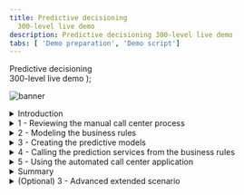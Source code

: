 ```yaml
---
title: Predictive decisioning
  300-level live demo
description: Predictive decisioning 300-level live demo
tabs: [ 'Demo preparation', 'Demo script']
---
```


  <span>
    Predictive decisioning <br/> 300-level live demo
  </span> );

![banner](./images/proactive-incident-resolution-300-script-github-banner.jpg)

<span id="top"></span>

<details>

<summary>Introduction</summary>

<br/>

Thank you for attending this Predictive Decisioning demonstration.<br/><br/>

Today I’ll show you how IBM Cloud Pak for Business Automation uses machine learning to enhance Retention offers. You will learn how to integrate Watson Studio Machine Learning with the Cloud Pak to create prediction services. These predictions are then used by automated decision services to target retention policies, lower customer retention costs, and eliminate many paper-based processes.<br/><br/>

We will see how business users can quickly get started creating and using predictions to improve their everyday processes. Data scientists will also learn ways to speed experimentation in AI development.<br/><br/>

Let’s get started!

<br/>

**[Go to top](#top)**

</details>

<details>

<summary>1 - Reviewing the manual call center process </summary>

<br/>

| **1.1** | **Show SkyTalk’s current manual process** |
| :--- | :--- |
| **Narration** | SkyTalk is a telecommunications provider losing many of its best customers to competitors. SkyTalk needs to reduce customer churn. Let’s review the set of written customer retention policy guidelines department management implemented. |
| **Action** &nbsp; 1.1.1** | Show SkyTalk’s **Retention offer document** opened during demo preparation. Discuss the problems caused by the current manual process. <br/><br/><img src="https://raw.githubusercontent.com/ibm-garage-tsa/platinum-demos/master/src/pages/300-business-automation-predictive-decisioning/images/image1.png" width="800" /> |
| **Narration** | Call-center agents were asked to understand various retention offers and pick the ‘best’ option to retain the client. There were several problems with this approach. It did not work well because of the variety of reasons. <br/><br/>Agent could not factor in unique customer circumstances, and thus offers were not tailored. SkyTalk’s retention policy guidelines were implemented inconsistently by call center agents. Agents also needed to make real-time decisions while on the phone with the customer, adding time pressure. <br/><br/>The results were skyrocketing customer retention costs, while attrition remained steady.<br/><br/>SkyTalk needed is a reliable way to find the lowest cost retention offers that customer at risk of leaving would accept. SkyTalk decided to invest in an automated predictive solution.<br/><br/>This new application will leverage decision automation and machine learning to provide agents customer-specific retention offers in real-time. Machine learning will be used to analyze a customer profile to guide the decision automation in the retention offer selection. Let’s start and see how to automate the retention offer determination using business rules. |

**[Go to top](#top)**

</details>

<details>

<summary>2 - Modeling the business rules </summary>

<br/>

| **2.1** | **Review the components of SkyTalk’s retention decisions** |
| :--- | :--- |
| **Narration** | A business analyst in the customer care division uses machine learning and decision automation technologies to configure the retention offer application. <br/><br/>The business analyst writes a set of business rules to generate retention offer recommendations. This set of rules is called a decision service and is shown on a decision model diagram. |
| **Action** &nbsp; 2.1.1 | Access the Business Automation Studio on the IBM Automation home page window opened during demo preparation. Then click **SkyTalk customer retention DS.**<br/><br/><img src="https://raw.githubusercontent.com/ibm-garage-tsa/platinum-demos/master/src/pages/300-business-automation-predictive-decisioning/images/image34.png" width="800" /> |
| **Action** &nbsp; 2.1.2 | Click **Open**.<br/><br/><img src="https://raw.githubusercontent.com/ibm-garage-tsa/platinum-demos/master/src/pages/300-business-automation-predictive-decisioning/images/image36.png" width="800" /> |
| **Action** &nbsp; 2.1.3 | Click **SkyTalk Initial retention DS**.<br/><br/>**Note:** DS stands for Decision Service.<br/><br/><img src="https://raw.githubusercontent.com/ibm-garage-tsa/platinum-demos/master/src/pages/300-business-automation-predictive-decisioning/images/image37.png" width="800" />  |
| **Action** &nbsp; 2.1.4 | Click **Retention offer**.<br/><br/><img src="https://raw.githubusercontent.com/ibm-garage-tsa/platinum-demos/master/src/pages/300-business-automation-predictive-decisioning/images/image38.png" width="800" /> |
| **Narration** | The business analyst creates an automated decision, called a decision service, using a hierarchical model of business rules. Each blue box represents a sub decision. The green shapes represent the input data. <br/><br/>The ‘Determine retention offer’ decision service requires two inputs: ‘Ranked retention offers’ and ‘Retention budget’ sub decisions that both use predictions.<br/><br/>The ‘Ranked retention offers’ sub decision establishes a list of eligible offers for individual customers and calculates the cost of retention.ns required by the ‘Retention budget’ sub decision. |
| **Action** &nbsp; 2.1.5 | Review the **Retention offer decision model** after it opens.<br/><br/><img src="https://raw.githubusercontent.com/ibm-garage-tsa/platinum-demos/master/src/pages/300-business-automation-predictive-decisioning/images/image73.png" width="800" /> |
| **Optional Action** &nbsp; 2.1.6 | Click the **Logical upgrade** box.<br/><br/><img src="https://raw.githubusercontent.com/ibm-garage-tsa/platinum-demos/master/src/pages/300-business-automation-predictive-decisioning/images/image200.png" width="800" /> |
| **Optional Action** &nbsp; 2.1.7 | Click the **Logic** tab.<br/><br/><img src="https://raw.githubusercontent.com/ibm-garage-tsa/platinum-demos/master/src/pages/300-business-automation-predictive-decisioning/images/image201.png" width="800" /> |
| **Optional Action** &nbsp; 2.1.8 | Click **upgrade table**.<br/><br/><img src="https://raw.githubusercontent.com/ibm-garage-tsa/platinum-demos/master/src/pages/300-business-automation-predictive-decisioning/images/image202.png" width="800" /> |
| **Optional Narration** | Let’s take a closer look at one sub decision to see how the decision logic defines how decisions are made.<br/><br/>Here, the ‘Logical upgrade policy’ logic is expressed with a decision table, which can be created using a wizard. Each row corresponds to a business rule. <br/><br/>By hovering the cursor on a row, the analyst can review the business rule in natural language. For example, at SkyTalk a customer must have a Gold subscription rate plan and subscription usage of at least 160 to be eligible to upgrade to the Premium rate plan. |
| **Optional Action** &nbsp; 2.1.9 | Show the **upgrade table** decision table. Move the cursor over **row 3** to show the equivalent rule in natural language.<br/><br/><img src="https://raw.githubusercontent.com/ibm-garage-tsa/platinum-demos/master/src/pages/300-business-automation-predictive-decisioning/images/image204.png" width="800" /> |
| **Optional Action** &nbsp; 2.1.10 | Click **Back to the diagram**.<br/><br/><img src="https://raw.githubusercontent.com/ibm-garage-tsa/platinum-demos/master/src/pages/300-business-automation-predictive-decisioning/images/image205.png" width="800" /> |
| **Optional Narration** | The ‘Retention budget’ sub decision calculates SkyTalk’s maximum cost that should be spent to keep the customer. The retention budget is calculated using predictions for a customer’s lifetime value and propensity to churn.<br/><br/> The ‘Ranked retention offers’ top-level decision cycles through the list of eligible offers and selects the least expensive one that does not exceed the calculated retention budget for the given customer.<br/><br/>Now the business analyst uses IBM Watson Studio to create the two predictions required by the ‘Retention budget’ sub decision. <br/><br/><img src="https://raw.githubusercontent.com/ibm-garage-tsa/platinum-demos/master/src/pages/300-business-automation-predictive-decisioning/images/image206.png" width="800" /> |

<br/>

**[Go to top](#top)**

</details>

<details>

<summary>3 - Creating the predictive models </summary>

<br/>

| **3.1** | **Show data sources used for prediction** |
| :--- | :--- |
| **Narration** | The business analyst started a project to create machine learning models and deploy them for use in SkyTalk’s execution environment. |
| **Action** &nbsp; 3.1.1 | Click **SkyTalk customer retention project** in the Watson Studio project window opened during demo preparation.<br/><br/><img src="https://raw.githubusercontent.com/ibm-garage-tsa/platinum-demos/master/src/pages/300-business-automation-predictive-decisioning/images/image2.png" width="800" /> |
| **Action** &nbsp; 3.1.2 | Click the **Assets** tab. |
| **Narration** | Five years of data from SkyTalk’s existing customer database has been loaded into IBM Watson Studio. The analyst uses this data to develop predictions for customer lifetime value and churn.<br/><br/><img src="https://raw.githubusercontent.com/ibm-garage-tsa/platinum-demos/master/src/pages/300-business-automation-predictive-decisioning/images/image4.png" width="800" /> |
| **Action** &nbsp; 3.1.3 | Open the **SkyTalk customer loyalty data.csv** file. <br/><br/><img src="https://raw.githubusercontent.com/ibm-garage-tsa/platinum-demos/master/src/pages/300-business-automation-predictive-decisioning/images/image4.png" width="800" /> |
| **Narration** | The business analyst reviews the historical data file uploaded in IBM Watson Studio to make sure it contains the data required to predict customer churn.<br/><br/>The T (true) in the CHURN column indicates that a customer closed their SkyTalk account. The F (false) indicates they are still SkyTalk customers.<br/><br/>Watson Studio automatically generates prediction models that estimate the significance of the other parameters in predicting whether customers may churn. Generating the models is referred to as an “experiment.” |
| **Action** &nbsp; 3.1.4 | Review the displayed **SkyTalk customerloyaltydata.csv** file.<br/><br/><img src="https://raw.githubusercontent.com/ibm-garage-tsa/platinum-demos/master/src/pages/300-business-automation-predictive-decisioning/images/image5.png" width="800" /> |
| **Action** &nbsp; 3.1.5 | Click **SkyTalk customer retention** in the breadcrumb navigation bar.<br/><br/><img src="https://raw.githubusercontent.com/ibm-garage-tsa/platinum-demos/master/src/pages/300-business-automation-predictive-decisioning/images/image90.png" width="800" /> |
| **Narration** | The business analyst creates a churn prediction experiment using the data previously uploaded. A lifetime value prediction experiment is also created. The analyst selects the parameter to predict and runs the experiment.<br/><br/>**Note**: To show how the experiments are created, see the optional “Advanced Scenario extension” at the end of this script. |
| **Action** &nbsp; 3.1.6 | Click **SkyTalk Churn Prediction** in the AutoAI experiments section.<br/><br/><img src="https://raw.githubusercontent.com/ibm-garage-tsa/platinum-demos/master/src/pages/300-business-automation-predictive-decisioning/images/image91.png" width="800" /> |

| **3.2** | **Choose the best predictive model** |
| :--- | :--- |
| **Narration** | The analyst is automatically provided multiple candidate models, referred to as “pipelines.” On the ‘Pipeline Comparison’ chart the business analyst examines how each pipeline ranks by various model quality criteria.<br/><br/>For example, Pipeline 7 is the best model as determined by the ‘Area under the ROC’.  Area under the ROC (receiver operating characteristic) measures the pipeline’s accuracy in differentiating useful data from noise during prediction. |
| **Action** &nbsp; 3.2.1 | Click **Pipeline Comparison** (1) and move the cursor over the top curve in the **Area under ROC** column (2) to display the black details box. <br/><br/><img src="https://raw.githubusercontent.com/ibm-garage-tsa/platinum-demos/master/src/pages/300-business-automation-predictive-decisioning/images/image19.png" width="800" />
| **Narration** | Clicking on a Pipeline provides additional details. |
| **Action** &nbsp; 3.2.2 | Scroll down and click **Pipeline 7** in the Pipeline leaderboard.<br/><br/><img src="https://raw.githubusercontent.com/ibm-garage-tsa/platinum-demos/master/src/pages/300-business-automation-predictive-decisioning/images/image110.png" width="800" />
| **Action** &nbsp; 3.2.3 | Click the **Model evaluation** tab.<br/><br/><img src="https://raw.githubusercontent.com/ibm-garage-tsa/platinum-demos/master/src/pages/300-business-automation-predictive-decisioning/images/image111.png" width="800" /> |
| **Narration** | The ‘Model evaluation’ tab shows detailed results from using the pipeline to test sample data. Out of 111 tests, Pipeline 7 predicted only 4 false positives and 6 false negatives. This translates a to a prediction accuracy of 91%.<br/><br/>The “Confusion matrix” shows a more granular view of the test results. |
| **Action** &nbsp; 3.2.4 | Click the **Confusion matrix** tab.<br/><br/><img src="https://raw.githubusercontent.com/ibm-garage-tsa/platinum-demos/master/src/pages/300-business-automation-predictive-decisioning/images/image112.png" width="800" /> |
| **Narration** | The analyst compares Pipelines 1 & 7 to understand why Pipeline 1 is rated the best overall. |
| **Action** &nbsp; 3.2.5 | Click the **Pipeline details** drop-down list (1) and select **Pipeline 1** (2). <br/><br/><img src="https://raw.githubusercontent.com/ibm-garage-tsa/platinum-demos/master/src/pages/300-business-automation-predictive-decisioning/images/image113.png" width="500" /> |
| **Action** &nbsp; 3.2.6 | Click the **Confusion matrix** tab.<br/><br/><img src="https://raw.githubusercontent.com/ibm-garage-tsa/platinum-demos/master/src/pages/300-business-automation-predictive-decisioning/images/image114.png" width="500" /> |
| **Action** &nbsp; 3.2.7 | Review the **Confusion matrix**. Highlight that the overall correct percentage is higher using Pipeline 1.<br/><br/><img src="https://raw.githubusercontent.com/ibm-garage-tsa/platinum-demos/master/src/pages/300-business-automation-predictive-decisioning/images/image115.png" width="500" /> |
| **Narration** | Pipeline 1 has a higher correct prediction percentage when all input variables are considered. After reviewing the results, the analyst selects Pipeline 1 for deployment in SkyTalk’s production environment. |
| **Action** &nbsp; 3.2.8 | Click the **x** on the upper right-hand side to close the **Pipeline details** view.<br/><br/><img src="https://raw.githubusercontent.com/ibm-garage-tsa/platinum-demos/master/src/pages/300-business-automation-predictive-decisioning/images/image137.png" width="800" /> |
| **Action** &nbsp; 3.2.9 | Click **Save as** in the right-hand side of the Pipeline 1 row.<br/><br/><img src="https://raw.githubusercontent.com/ibm-garage-tsa/platinum-demos/master/src/pages/300-business-automation-predictive-decisioning/images/image116.png" width="800" /> |
| **Action** &nbsp; 3.2.10 | Select **Model** (1) and then click **Create** (2).<br/><br/><img src="https://raw.githubusercontent.com/ibm-garage-tsa/platinum-demos/master/src/pages/300-business-automation-predictive-decisioning/images/image26.png" width="800" /> |
| **Action** &nbsp; 3.2.11 | Click **SkyTalk customer retention** project in the breadcrumb navigation bar.<br/><br/><img src="https://raw.githubusercontent.com/ibm-garage-tsa/platinum-demos/master/src/pages/300-business-automation-predictive-decisioning/images/image117.png" width="500" /> |

| **3.3** | **Expose the model for production use** |
| :--- | :--- |
| **Narration** | Promoting a pipeline makes it available for use in SkyTalk’s production space. Pipeline 1 is ready to be promoted. The ‘Retention budget’ decision can now use the churn prediction service. |
| **Action** &nbsp; 3.3.1 | Scroll down and show the two machine learning models.<br/><br/><img src="https://raw.githubusercontent.com/ibm-garage-tsa/platinum-demos/master/src/pages/300-business-automation-predictive-decisioning/images/image92.png" width="800" /> |
| **Action** &nbsp;  3.3.2 | Display the menu on the right-hand side of the model row and click **Promote**.<br/><br/><img src="https://raw.githubusercontent.com/ibm-garage-tsa/platinum-demos/master/src/pages/300-business-automation-predictive-decisioning/images/image93.png" width="800" /> |
| **Narration** | In practice, the analyst would promote the churn model to the deployment environment here. For our demo it has already been promoted. |
| **Action** &nbsp; 3.3.3 | Show the **Skytap production space** (1) option. Click **Cancel** (2) to avoid promoting the model.<br/><br/><img src="https://raw.githubusercontent.com/ibm-garage-tsa/platinum-demos/master/src/pages/300-business-automation-predictive-decisioning/images/image118.png" width="800" /> |
| **Narration** | The two prediction services are now ready for deployment. |
| **Action** &nbsp; 3.3.4 | Click the **IBM Watson Studio menu** (1) and then click the **SkyTalk production space** (2). <br/><br/><img src="https://raw.githubusercontent.com/ibm-garage-tsa/platinum-demos/master/src/pages/300-business-automation-predictive-decisioning/images/image94.png" width="800" /> |
| **Action** &nbsp; 3.3.5 | Click the **Deployments** tab. <br/><br/><img src="https://raw.githubusercontent.com/ibm-garage-tsa/platinum-demos/master/src/pages/300-business-automation-predictive-decisioning/images/image31.png" width="800" /> |
| **Narration** | The two services have been deployed. The service endpoint URL is required to configure a machine learning provider later in the demo. The business analyst accesses and copies the first part of it.<br/><br/>The machine learning provider allows the ‘Retention offer’ decision service in the Cloud Pak to access the newly created pipelines when requiring the prediction results.<br/><br/> |
| **Action** &nbsp; 3.3.6 | Click the **churn** service. <br/><br/><img src="https://raw.githubusercontent.com/ibm-garage-tsa/platinum-demos/master/src/pages/300-business-automation-predictive-decisioning/images/image31bis.png" width="800" /> |
| **Action** &nbsp; 3.3.7 | Highlight the first portion of the **endpoint URL** for use later in the demo. Only highlight from the beginning through ‘v4’, as shown in the image.<br/><br/><img src="https://raw.githubusercontent.com/ibm-garage-tsa/platinum-demos/master/src/pages/300-business-automation-predictive-decisioning/images/image32.png" width="800" /> |
| **Narration** | The deployment space identifier is also required to configure the machine learning provider in the Cloud Pak. |
| **Action** &nbsp; 3.3.8 | Click the **SkyTalk production space** using the breadcrumb navigation bar.<br/><br/><img src="https://raw.githubusercontent.com/ibm-garage-tsa/platinum-demos/master/src/pages/300-business-automation-predictive-decisioning/images/image119.png" width="500" /> |
| **Action** &nbsp; 3.3.9 | Click the **Manage** (1) tab and show the **Space GUID** (2) for use later in the demo. <br/><br/><img src="https://raw.githubusercontent.com/ibm-garage-tsa/platinum-demos/master/src/pages/300-business-automation-predictive-decisioning/images/image120.png" width="800" /> |

**[Go to top](#top)**

</details>

<details>

<summary>4 - Calling the prediction services from the business rules </summary>

<br/>

| **4.1** | **Configure customer retention decision service to use the new predictive services** |
| :--- | :--- |
| **Narration** | The ‘Retention budget decision’ uses the newly created churn and lifetime value predictive services to predict information in real-time. The decision service uses a machine learning provider to establishe a gateway to the predictive services.<br/><br/>The business analyst needs to set up a machine learning provider for the decision service in the Cloud Pak to utilize. |
| **Action** &nbsp; 4.1.1 | Return to the **SkyTalk customer retention DS** using the breadcrumb navigation menu.<br/><br/><img src="https://raw.githubusercontent.com/ibm-garage-tsa/platinum-demos/master/src/pages/300-business-automation-predictive-decisioning/images/image122.png" width="800" /> |
| **Action** &nbsp; 4.1.2 | Open the **Settings** menu. <br/><br/><img src="https://raw.githubusercontent.com/ibm-garage-tsa/platinum-demos/master/src/pages/300-business-automation-predictive-decisioning/images/image121.png" width="500" /> |
| **Action** &nbsp; 4.1.3 | Click the **Machine learning providers** tab.<br/><br/><img src="https://raw.githubusercontent.com/ibm-garage-tsa/platinum-demos/master/src/pages/300-business-automation-predictive-decisioning/images/image123.png" width="500" /> |
| **Action** &nbsp; 4.1.4 | Click **Edit** on the right-hand side of the **SkyTalk ML Provider** box.<br/><br/><img src="https://raw.githubusercontent.com/ibm-garage-tsa/platinum-demos/master/src/pages/300-business-automation-predictive-decisioning/images/image124.png" width="800" /> |
| **Action** &nbsp; 4.1.5 | Input the **API key** (1) obtained during demo preparation, the **Space ID** (2), and the **Endpoint URL** (3). Click **Save** (4).<br/><br/>**Note:** the Space GUID saved earlier in the demo is called the Space ID on this in interface.<br/><br/><img src="https://raw.githubusercontent.com/ibm-garage-tsa/platinum-demos/master/src/pages/300-business-automation-predictive-decisioning/images/image44.png" width="500" /> |
| **Narration** | Add the new corresponding predictive services to the customer lifetime value and customer churn decision services. These are the two sub decision services required for the ‘Retention budget’ decision service. To do this the analyst sets up prediction models in the Cloud Pak. |
| **Action** &nbsp; 4.1.6 | Click **Cancel** and explain that the provider was already set. <br/><br/><img src="https://raw.githubusercontent.com/ibm-garage-tsa/platinum-demos/master/src/pages/300-business-automation-predictive-decisioning/images/image138.png" width="500" /> |
| **Action** 4.1.7 | Return to the **SkyTalk customer retention DS** using the breadcrumb navigation. <br/><br/><img src="https://raw.githubusercontent.com/ibm-garage-tsa/platinum-demos/master/src/pages/300-business-automation-predictive-decisioning/images/image125.png" width="500" /> |
| **Action** &nbsp; 4.1.8 | Click the **SkyTalk initial retention DS** tile.<br/><br/><img src="https://raw.githubusercontent.com/ibm-garage-tsa/platinum-demos/master/src/pages/300-business-automation-predictive-decisioning/images/image126.png" width="800" /> |
| **Action** &nbsp; 4.1.9 | Click **Create**.<br/><br/><img src="https://raw.githubusercontent.com/ibm-garage-tsa/platinum-demos/master/src/pages/300-business-automation-predictive-decisioning/images/image46.png" width="500" /> |
| **Narration** | The business analyst now creates the first predictive model to provide the customer churn prediction. |
| **Action** &nbsp; 4.1.9 | Select **Predictive model** (1) and name it **Customer_Churn** (2). Then click **Create** (3).<br/><br/><img src="https://raw.githubusercontent.com/ibm-garage-tsa/platinum-demos/master/src/pages/300-business-automation-predictive-decisioning/images/image47.png" width="800" /> |

| **4.2** | **Connect the predictive models to the deployed predictive services** |
| :--- | :--- |
| **Narration** | A predictive model template is automatically created. This model needs to be connected to the churn machine learning service deployed previously in Watson Studio. |
| **Action** &nbsp; 4.2.1 | Click **Connect**.<br/><br/><img src="https://raw.githubusercontent.com/ibm-garage-tsa/platinum-demos/master/src/pages/300-business-automation-predictive-decisioning/images/image49.png" width="800" /> |
| **Action** &nbsp; 4.2.2 | The analyst selects the **SkyTalk ML provider** created previously in the demo.<br/><br/><img src="https://raw.githubusercontent.com/ibm-garage-tsa/platinum-demos/master/src/pages/300-business-automation-predictive-decisioning/images/image106.png" width="800" /> |
| **Narration** | The machine learning provider establishes the link between the decision services and the machine learning environment. |
| **Action** &nbsp; 4.2.3 | Expand the S**kyTalk churn prediction – P1 LGBM Classifier** (1) machine learning model. Then select the **churn** (2) deployment name. The prediction is now connected to the customer lifetime value.<br/><br/><img src="https://raw.githubusercontent.com/ibm-garage-tsa/platinum-demos/master/src/pages/300-business-automation-predictive-decisioning/images/image107.png" width="800" /> |
| **Narration** | The prediction service is now accessible. The Cloud Pak uses a preconfigured wizard to complete the connection. |
| **Action** &nbsp; 4.2.4 | Click **Next**. <br/><br/><img src="https://raw.githubusercontent.com/ibm-garage-tsa/platinum-demos/master/src/pages/300-business-automation-predictive-decisioning/images/image133.png" width="500" /> |
| **Action** &nbsp; 4.2.5 | Click **Next**.<br/><br/><img src="https://raw.githubusercontent.com/ibm-garage-tsa/platinum-demos/master/src/pages/300-business-automation-predictive-decisioning/images/image52.png" width="800" /> |
| **Narration** | The input data structure is automatically created utilizing the machine learning service description. |
| ***Action** &nbsp; 4.2.6 | Click **Run**.<br/><br/><img src="https://raw.githubusercontent.com/ibm-garage-tsa/platinum-demos/master/src/pages/300-business-automation-predictive-decisioning/images/image53.png" width="800" /> |
| **Narration** | The business analyst tests the connection to ensure the prediction service is responding as expected. |
| **Action** &nbsp; 4.2.7 | Click **Next**.<br/><br/><img src="https://raw.githubusercontent.com/ibm-garage-tsa/platinum-demos/master/src/pages/300-business-automation-predictive-decisioning/images/image54.png" width="800" /> |
| **Narration** | The churn prediction service returns a true or false prediction and a decision accuracy evaluation. The data analyst is guided by the wizard to automatically configure the model to get the prediction results in the format required by the decision service.<br/><br/>To illustrate this, let’s initiate the ‘churn’ prediction service to display its output data structure. |
| **Action** &nbsp; 4.2.8 | Click Generate from test output.<br/><br/><img src="https://raw.githubusercontent.com/ibm-garage-tsa/platinum-demos/master/src/pages/300-business-automation-predictive-decisioning/images/image55.png" width="800" /> |
| **Narration** | In this test the prediction is False as displayed in the left-hand side “Payload” view (2), meaning the customer is predicted to stay with SkyTalk, and there is a 58.4% chance that the prediction is correct. The prediction and the probability are now ready for use in the ‘Retention offer’ decision service. |
| **Action** &nbsp; 4.2.9 | Click **OK** (1). **Box (2)** highlights the “F” results in the payload.<br/><br/><img src="https://raw.githubusercontent.com/ibm-garage-tsa/platinum-demos/master/src/pages/300-business-automation-predictive-decisioning/images/image56.png" width="500" /> |
| **Narration** | Let’s apply apply to the ‘Retention budget’ decision service. |
| **Action** &nbsp; 4.2.10 | Click **Apply** to apply to the ‘Retention budget’ decision service.<br/><br/><img src="https://raw.githubusercontent.com/ibm-garage-tsa/platinum-demos/master/src/pages/300-business-automation-predictive-decisioning/images/image109.png" width="500" /> |
| **Narration** | Now let’s return to the **SkyTalk initial retention DS** using the breadcrumb navigation. |
| **Action** &nbsp; 4.2.11 | Click on **SkyTalk initial retention DS** using the breadcrumb navigation menu.<br/><br/><img src="https://raw.githubusercontent.com/ibm-garage-tsa/platinum-demos/master/src/pages/300-business-automation-predictive-decisioning/images/image132.png" width="500" /><br/><br/><img src="https://raw.githubusercontent.com/ibm-garage-tsa/platinum-demos/master/src/pages/300-business-automation-predictive-decisioning/images/image141.png" width="500" /> |

| **4.3** | **Assign the predictive model to the ‘Retention budget’ decision service** |
| :--- | :--- |
| **Narration** | The churn predictive service is ready to be used in the ‘Retention offer’ decision service. |
| **Action** &nbsp; 4.3.1 | Click **Retention offer**.<br/><br/><img src="https://raw.githubusercontent.com/ibm-garage-tsa/platinum-demos/master/src/pages/300-business-automation-predictive-decisioning/images/image96bis.png" width="800" /> |
| **Narration** | The analyst can now add the churn prediction to the ‘Retention offer’ decision. |
| **Action** &nbsp; 4.3.2 | Hover the mouse over the **Retention budget** decision box on the screen.<br/><br/><img src="https://raw.githubusercontent.com/ibm-garage-tsa/platinum-demos/master/src/pages/300-business-automation-predictive-decisioning/images/image97.png" width="800" /> |
| **Action** &nbsp; 4.3.3 | A black choice box appears over the ‘Retention budget’ decision. Click the **purple box** to **Add prediction**.<br/><br/><img src="https://raw.githubusercontent.com/ibm-garage-tsa/platinum-demos/master/src/pages/300-business-automation-predictive-decisioning/images/image98.png" width="800" /><br/><br/><img src="https://raw.githubusercontent.com/ibm-garage-tsa/platinum-demos/master/src/pages/300-business-automation-predictive-decisioning/images/image99.png" width="800" /> |
| **Narration** | The analyst assigns the churn predictive model to the newly created prediction. |
| **Action** &nbsp; 4.3.4 | Select the **Prediction 8** (1) node and select the **Customer churn** (2) predictive model.<br/><br/><img src="https://raw.githubusercontent.com/ibm-garage-tsa/platinum-demos/master/src/pages/300-business-automation-predictive-decisioning/images/image130.png" width="800" /> |
| **Action** &nbsp; 4.3.5 | Review The ‘SkyTalk initial retention DS’ decision model that opens.<br/><br/><img src="https://raw.githubusercontent.com/ibm-garage-tsa/platinum-demos/master/src/pages/300-business-automation-predictive-decisioning/images/image131.png" width="800" /> |
| **Narration** | Using the same process, the analyst creates a second prediction for the Customer Lifetime value. The analyst then creates some data validation and data mapping rules before working on the one that will estimate the retention budget.<br/><br/>Let's assume this is complete and move ahead in time a see this business logic in the finalized decision service. <br/><br/>**Note for expert ODM users**: If you want to go deeper in a technical integration explanation, you can show the **“get prediction”** rule in the **output mapping** box of the **Customer churn** ML Model and explain how we are computing the churn prediction from the prediction and probability results returned by the ML service. <br/><br/><img src="https://raw.githubusercontent.com/ibm-garage-tsa/platinum-demos/master/src/pages/300-business-automation-predictive-decisioning/images/image207.png" width="800" /> br/><img src="https://raw.githubusercontent.com/ibm-garage-tsa/platinum-demos/master/src/pages/300-business-automation-predictive-decisioning/images/image208.png" width="800" /> |
| **Action** &nbsp; 4.3.6 | Return to **SkyTalk customer retention DS** using the breadcrumb navigation menu.<br/><br/><img src="https://raw.githubusercontent.com/ibm-garage-tsa/platinum-demos/master/src/pages/300-business-automation-predictive-decisioning/images/image142.png" width="800" /> |
| **Action** &nbsp; 4.3.7 | Click SkyTalk retention DS.<br/><br/>**Note:** Don't use the ‘SkyTalk initial retention DS’ anymore in the scenario.<br/><br/><img src="https://raw.githubusercontent.com/ibm-garage-tsa/platinum-demos/master/src/pages/300-business-automation-predictive-decisioning/images/image84.png" width="800" /> |
| **Action** &nbsp; 4.3.8 | Click **Retention offer**.<br/><br/><img src="https://raw.githubusercontent.com/ibm-garage-tsa/platinum-demos/master/src/pages/300-business-automation-predictive-decisioning/images/image64.png" width="800" /> |
| **Narration** | The two predictions have been integrated into the ‘Retention offer’ decision. The analyst reviews and tests the ‘Retention budget’ rules that use these predictions. |
| **Action** &nbsp; 4.3.9 | Click the **Retention budget** (1) box and then select the **Logic** (2) tab.<br/><br/><img src="https://raw.githubusercontent.com/ibm-garage-tsa/platinum-demos/master/src/pages/300-business-automation-predictive-decisioning/images/image65.png" width="800" /><br/><br/><img src="https://raw.githubusercontent.com/ibm-garage-tsa/platinum-demos/master/src/pages/300-business-automation-predictive-decisioning/images/image66.png" width="800" /> |
| **Narration** | The business analyst created three business rules to test the decision service prior putting into SkyTalk’s production environment. The rules are displayed in the ‘Rules are applied in sequence’ dropdown menu.<br/><br/>The ‘Size importance’ rule computes a retention budget. The calculated retention budget is then adjusted by the ‘adjust with cost base’ rule.<br/><br/>The ‘output-default-setting’ rule returns a neutral prediction value if the machine learning service fails to respond. |
| **Action** &nbsp; 4.3.10 | Click **size importance** to review the retention budget rule.<br/><br/><img src="https://raw.githubusercontent.com/ibm-garage-tsa/platinum-demos/master/src/pages/300-business-automation-predictive-decisioning/images/image143.png" width="800" /> |
| **Narration** | ‘CustomerLifetimeValue’ and ‘Churn’ are evaluated at execution, calling the predictive services with the expected input data. |
| **Action** &nbsp; 4.3.11 | Review the **size importance** business rule.<br/><br/><img src="https://raw.githubusercontent.com/ibm-garage-tsa/platinum-demos/master/src/pages/300-business-automation-predictive-decisioning/images/image101.png" width="800" /> |
| **Action** &nbsp; 4.3.12 | **Scroll down** in the business rule to show more detail.<br/><br/><img src="https://raw.githubusercontent.com/ibm-garage-tsa/platinum-demos/master/src/pages/300-business-automation-predictive-decisioning/images/image102.png" width="500" /> |

| **4.4** | **Test the customer retention decision model** |
| :--- | :--- |
| **Narration** | The business analyst validates the ‘Retention budget’ decision calculation and retention offers recommended by the ‘Retention offer’ decision service in test mode. |
| **Action** &nbsp; 4.4.1 | Click the **“Run (3)”** tab (1) and select a **Test data** (2) from the list on the left-hand side.<br/><br/>**Note**: Do not click “Run” in the bottom right hand corner of the screenshot.<br/><br/><img src="https://raw.githubusercontent.com/ibm-garage-tsa/platinum-demos/master/src/pages/300-business-automation-predictive-decisioning/images/image103.png" width="500" /> |
| **Narration** | Decision outcomes are evaluated using pre-defined sample data test. Three pre-defined profiles corresponding to three customers are used for simulation. The ‘Low-value profile’ represents a customer with a very low churn risk. The expected recommendation is returned. SkyTalk sends a satisfaction survey and spends no retention budget for such customers. |
| **Action** &nbsp; 4.4.2 | Select the **Low value profile** from the drop-down list in the left-hand side.<br/><br/><img src="https://raw.githubusercontent.com/ibm-garage-tsa/platinum-demos/master/src/pages/300-business-automation-predictive-decisioning/images/image104.png" width="800" /> |
| **Action** &nbsp; 4.4.3 | Click **Run** (1). Click **Show more* (2) after the result is displayed.<br/><br/><img src="https://raw.githubusercontent.com/ibm-garage-tsa/platinum-demos/master/src/pages/300-business-automation-predictive-decisioning/images/image70.png" width="800" /> |
| **Narration** | The medium profile test also returns the expected result. The churn risk is high, so a retention offer is made. The selected retention offer has a low cost since the predicted lifetime value is low. | **Narration** |
| **Action** &nbsp; 4.4.4 | Select the **Medium value profile** (1) from the drop-down menu on the left-hand side. Then select ** Run** (2).<br/><br/><img src="https://raw.githubusercontent.com/ibm-garage-tsa/platinum-demos/master/src/pages/300-business-automation-predictive-decisioning/images/image71.png" width="800" /> |
| **Narration** | The last test is a customer with a high predicted lifetime value and a high churn risk. The decision service correctly recommends SkyTalk’s highest retention offer: an upgrade and an additional discount. The ‘Retention offer’ decision is working as expected. |
| **Action** &nbsp; 4.4.5 | Select the **High value profile** (1) and then on click **Run** (2).<br/><br/><img src="https://raw.githubusercontent.com/ibm-garage-tsa/platinum-demos/master/src/pages/300-business-automation-predictive-decisioning/images/image85.png" width="800" /> |
| **Narration** | The ‘Retention offer’ decision service must now be versioned and deployed to the IBM Cloud to provide offer recommendations in SkyTalk’s call center application. Let’s now see how this works in the new SkyTalk Call Center application. |

**[Go to top](#top)**

</details>

<details>

<summary>5 - Using the automated call center application</summary>

<br/>

| **5.1** | **SGenerate a real-time retention offer that best allocates SkyTalk’s retention budget** |
| :--- | :--- |
| **Narration** | We’ve seen how SkyTalk used the Cloud Pak to develop an automated call center application that provides agents customer-specific retention offers in real-time.<br/><br/> Let’s look at a how an agent handles a call from a dissatisfied customer using the new retention offer process. |
| **Action** &nbsp; 5.1.1 | Show the **SkyTalk – Call Center** application preview window opened during demo preparation.<br/><br/>**Note**: Don’t show that this application in just a preview from Application Designer since it is not in the scope of this demonstration to explain App Designer. |
| **Action** &nbsp; 5.1.2 | Enter “Peter Carter” in the **Search Customer** field (1) and click **Search** (2).<br/><br/><img src="https://raw.githubusercontent.com/ibm-garage-tsa/platinum-demos/master/src/pages/300-business-automation-predictive-decisioning/images/image17.png" width="800" /> <br/><br/>**Note**: for the customer names to search for, Click the (?) next to the “search customer” label. |
| **Narration** | Immediately a customer-specific retention offer is generated. The agent can suggest this offer to the customer in real-time. This saves time, better allocate the retention budget, and helps keep SkyTalk’s best customers with the company. |
| **Action** &nbsp; 5.1.3 | Click the **Get offer** (1). Show that the offer automatically displays in the **application window** (2).<br/><br/><img src="https://raw.githubusercontent.com/ibm-garage-tsa/platinum-demos/master/src/pages/300-business-automation-predictive-decisioning/images/image18.png" width="800" /> |

**[Go to top](#top)**

</details>

<details>

<summary>Summary</summary>

<br/>
Incorporating machine learning algorithms enhances even already automated operations.<br/><br/>

Users can build complex rulesets with many variables that precisely predict target customers. There narrow the range of costs that a business can forecast to keep a desired level of attrition. Productivity and compliance are increased thanks to automation, costs are better allocated, and customer satisfaction can be increased.<br/><br/>

Thank you for attending today’s presentation.<br/><br/>

**Note: At the end of the demonstration**<br/><br/>

To be able to follow the same scenario in your next demo, it is important to restore the demo to its initial state:<br/><br/>

1.	Un-deploy your ML service in your Watson Studio deployment environment to not be charged any more.<br/>

2.	Return in the SkyTalk initial retention DS and remove:<br/>
- The Customer Churn predictive model<br/>
- The Customer Lifetime Value predictive model<br/>
- The 2 predictions nodes in the "Retention Offer" decision model<br/>

3.	Remove the churn experiment in Watson Studio you have created if you have performed the experiment creation phase.

<br/>

**[Go to top](#top)**

</details>

<details>

<summary>(Optional) 3 - Advanced extended scenario</summary>

<br/>

| **3.1** | **Creating a predictive model from a data file** |
| :--- | :--- |
| **Note** | Depending on your demo objectives, you can just show the end resulting churn prediction and move on (3.1.6). This section shows how the business analyst creates a Watson ML Machine learning service. This is good material if you have the time and/or the audience is technical. It will take around 2-3 minutes to create the 8 pipelines for each prediction models. |
| **Narration** | The business analyst starts an AutoAI experiment in Watson Studio to create a new Churn prediction, referred to as a pipeline. The AutoAI tool in Watson Studio automatically analyzes real data and generates candidate model pipelines, ranking them according to the project’s objective.<br/><br/>The experiment can then train, improve, and test the candidate pipelines on real data subsets. |
| **Action** &nbsp; 3.1.5 | Click **New AutoAI experiment**.<br/><br/><img src="https://raw.githubusercontent.com/ibm-garage-tsa/platinum-demos/master/src/pages/300-business-automation-predictive-decisioning/images/image3.png" width="800" /> |
| **Action** &nbsp; 3.1.6 | **Name** the experiment "Churn prediction 2” (1) and click **Create** (2).<br/><br/><img src="https://raw.githubusercontent.com/ibm-garage-tsa/platinum-demos/master/src/pages/300-business-automation-predictive-decisioning/images/image8.png" width="800" /> |
| **Narration** | Now the analyst selects the customer loyalty data file and specifies the goal, predicting the likelihood a given customer is going to leave SkyTalk. |
| **Action** &nbsp; 3.1.7 | Click **Select from project**.<br/><br/><img src="https://raw.githubusercontent.com/ibm-garage-tsa/platinum-demos/master/src/pages/300-business-automation-predictive-decisioning/images/image136.png" width="800" /> |
| **Action** &nbsp; 3.1.8 | Select the Click “**Data asset**”(1) and then select **SkyTalk customer loyalty data.xsv** file (2). <br/><br/><img src="https://raw.githubusercontent.com/ibm-garage-tsa/platinum-demos/master/src/pages/300-business-automation-predictive-decisioning/images/image9.png" width="800" /> |
| **Narration** | During the experiment the model automatically selects and tests various algorithms. The experiment produces a set of pipelines the business analyst reviews. Then the algorithm that best fits the project’s prediction quality criteria is selected. |
| **Action** &nbsp; 3.1.9 | Click **Select asset** (1) and select the **CHURN** (2) column as the attribute to predict.<br/><br/><img src="https://raw.githubusercontent.com/ibm-garage-tsa/platinum-demos/master/src/pages/300-business-automation-predictive-decisioning/images/image10.png" width="800" /> |
| **Action** &nbsp; 3.1.10 | Click **Run experiment**.<br/><br/>**Note:** Make sure to wait until the computation is done.<br/><br/><img src="https://raw.githubusercontent.com/ibm-garage-tsa/platinum-demos/master/src/pages/300-business-automation-predictive-decisioning/images/image89.png" width="800" /> |
| **Narration** | Watson studio automatically suggests eight different models for the business analyst to choose from to create his prediction model.<br/><br/>**NOTE**: After two minutes your eight pipelines should be ready to explore. |
| **Action** &nbsp; 3.1.11 | Return to step **3.1.7** in the main scenario script. |

<br/>

**[Go to top](#top)**

</details>
